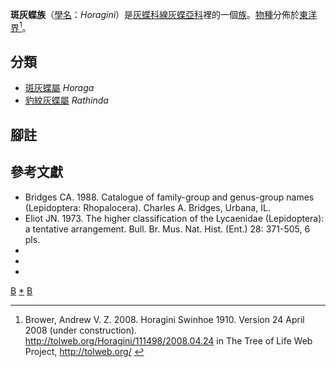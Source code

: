 {{NoteTA|G1=Butterfly}}
{{Automatic Taxobox
| taxon = Horagini
| authority = Swinhoe, 1910
| image = Monkey Puzzle Rathinda amor by kadavoor.JPG
| image_caption = [[豹紋灰蝶|豹紋灰蝶]]<br />''Rathinda amor''
| type_genus = [[斑灰蝶屬|斑灰蝶屬]]<br />''Horaga''
| type_genus_authority = Moore, [1881]
| subdivision_ranks = 屬
| subdivision =  共2個屬，詳閱正文。
}}

'''斑灰蝶族'''（[[學名|學名]]：''Horagini''）是[[灰蝶科|灰蝶科]][[線灰蝶亞科|線灰蝶亞科]]裡的一個[[族_(生物)|族]]。[[物種|物種]]分佈於[[東洋界|東洋界]]<ref>Brower, Andrew V. Z. 2008. Horagini Swinhoe 1910. Version 24 April 2008 (under construction). http://tolweb.org/Horagini/111498/2008.04.24 {{Wayback|url=http://tolweb.org/Horagini/111498/2008.04.24 |date=20191201002837 }} in The Tree of Life Web Project, http://tolweb.org/ {{Wayback|url=http://tolweb.org/ |date=20110515100516 }}</ref>。

== 分類 ==
* [[斑灰蝶屬|斑灰蝶屬]] ''Horaga''
* [[豹紋灰蝶|豹紋灰蝶屬]] ''Rathinda''

== 腳註 ==
{{reflist}}

== 參考文獻 ==
{{Commons category|Horagini}}
* Bridges CA. 1988. Catalogue of family-group and genus-group names (Lepidoptera: Rhopalocera). Charles A. Bridges, Urbana, IL.
* Eliot JN. 1973. The higher classification of the Lycaenidae (Lepidoptera): a tentative arrangement. Bull. Br. Mus. Nat. Hist. (Ent.) 28: 371-505, 6 pls.
* {{Cite book | author = 徐堉峰 | title = 臺灣蝴蝶圖鑑．中【灰蝶】 | location = 台灣 | publisher = 晨星出版有限公司 | date = 2013年2月10日 | ISBN = 9789861776705 | language= zh-hant }}
* {{Cite book | author = 呂至堅、陳建仁 | title = 蝴蝶生活史圖鑑 | location = 台灣 | publisher = 晨星出版有限公司 | date = 2014年3月23日 | pages = 208-315  | ISBN = 9789861777849 | language= zh-hant }}
* {{Cite book | author = 寿建新 周尧 李宇飞 | title = 世界蝴蝶分類名錄 | location = 中國 | publisher = 陝西科學技術出版社 | date = 2006-04-01 | ISBN = 9787536936768 | language= zh-hans }}

{{線灰蝶亞科}}
{{Taxonbar}}
[[Category:_1910年描述的分类群|B]]
[[Category:斑灰蝶族|*]]
[[Category:線灰蝶亞科|B]]